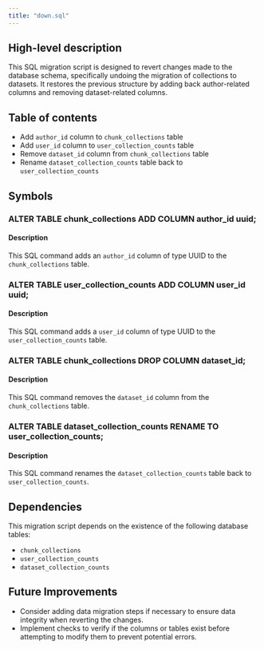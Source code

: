 ```yaml
---
title: "down.sql"
---
```


## High-level description
This SQL migration script is designed to revert changes made to the database schema, specifically undoing the migration of collections to datasets. It restores the previous structure by adding back author-related columns and removing dataset-related columns.

## Table of contents
- Add `author_id` column to `chunk_collections` table
- Add `user_id` column to `user_collection_counts` table
- Remove `dataset_id` column from `chunk_collections` table
- Rename `dataset_collection_counts` table back to `user_collection_counts`

## Symbols

### ALTER TABLE chunk_collections ADD COLUMN author_id uuid;
#### Description
This SQL command adds an `author_id` column of type UUID to the `chunk_collections` table.

### ALTER TABLE user_collection_counts ADD COLUMN user_id uuid;
#### Description
This SQL command adds a `user_id` column of type UUID to the `user_collection_counts` table.

### ALTER TABLE chunk_collections DROP COLUMN dataset_id;
#### Description
This SQL command removes the `dataset_id` column from the `chunk_collections` table.

### ALTER TABLE dataset_collection_counts RENAME TO user_collection_counts;
#### Description
This SQL command renames the `dataset_collection_counts` table back to `user_collection_counts`.

## Dependencies
This migration script depends on the existence of the following database tables:
- `chunk_collections`
- `user_collection_counts`
- `dataset_collection_counts`

## Future Improvements
- Consider adding data migration steps if necessary to ensure data integrity when reverting the changes.
- Implement checks to verify if the columns or tables exist before attempting to modify them to prevent potential errors.